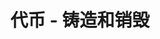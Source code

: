 ---
title: '代币 - 铸造和销毁'
openapi: '/cn/api-reference/openapi-cn.json GET /token/{chain}/{tokenAddress}/mintAndBurn'
---